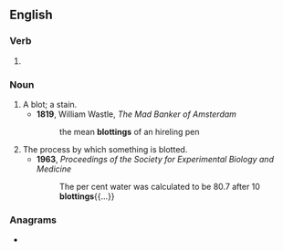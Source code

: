 ==English==

===Verb===
{{head|en|verb form}}

# {{present participle of|en|blot|nocat=1}}

===Noun===
{{en-noun}}

# A blot; a stain.
#* '''1819''', William Wastle, ''The Mad Banker of Amsterdam''
#*: the mean '''blottings''' of an hireling pen
# The process by which something is blotted.
#* '''1963''', ''Proceedings of the Society for Experimental Biology and Medicine''
#*: The per cent water was calculated to be 80.7 after 10 '''blottings'''{{...}}

===Anagrams===
* {{anagrams|en|a=bgilnott|bottling}}